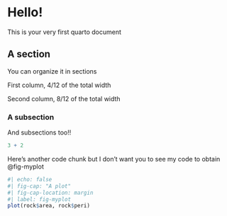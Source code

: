 # Hello!

This is your very first quarto document

## A section

You can organize it in sections


::: {.grid}

::: {.g-col-4}

First column, 4/12 of the total width

:::

::: {.g-col-8}

Second column, 8/12 of the total width

:::

:::

### A subsection

And subsections too!!

```r
3 + 2
```

Here's another code chunk but I don't want you to see my code to obtain @fig-myplot

```r
#| echo: false
#| fig-cap: "A plot"
#| fig-cap-location: margin
#| label: fig-myplot
plot(rock$area, rock$peri)
```
